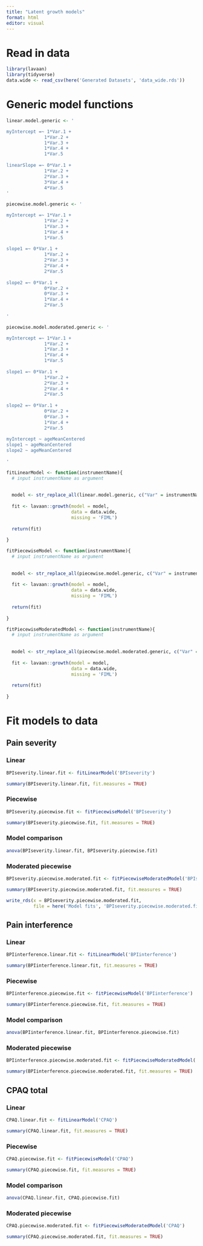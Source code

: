 ```yaml
---
title: "Latent growth models"
format: html
editor: visual
---
```


# Read in data

```r
library(lavaan)
library(tidyverse)
data.wide <- read_csv(here('Generated Datasets', 'data_wide.rds'))
```
# Generic model functions

```r

linear.model.generic <- '

myIntercept =~ 1*Var.1 +
              1*Var.2 +
              1*Var.3 +
              1*Var.4 +
              1*Var.5
              
linearSlope =~ 0*Var.1 +
              1*Var.2 +
              2*Var.3 +
              3*Var.4 +
              4*Var.5
'
```

```r
piecewise.model.generic <- '

myIntercept =~ 1*Var.1 +
              1*Var.2 +
              1*Var.3 +
              1*Var.4 +
              1*Var.5
              
slope1 =~ 0*Var.1 +
              1*Var.2 +
              2*Var.3 +
              2*Var.4 +
              2*Var.5
              
slope2 =~ 0*Var.1 +
              0*Var.2 +
              0*Var.3 +
              1*Var.4 +
              2*Var.5
              
'

```

```r

piecewise.model.moderated.generic <- '

myIntercept =~ 1*Var.1 +
              1*Var.2 +
              1*Var.3 +
              1*Var.4 +
              1*Var.5
              
slope1 =~ 0*Var.1 +
              1*Var.2 +
              2*Var.3 +
              2*Var.4 +
              2*Var.5
              
slope2 =~ 0*Var.1 +
              0*Var.2 +
              0*Var.3 +
              1*Var.4 +
              2*Var.5
              
myIntercept ~ ageMeanCentered
slope1 ~ ageMeanCentered
slope2 ~ ageMeanCentered
              
'

```


```r

fitLinearModel <- function(instrumentName){
  # input instrumentName as argument
  
  
  model <- str_replace_all(linear.model.generic, c("Var" = instrumentName))
  
  fit <- lavaan::growth(model = model,
                        data = data.wide,
                        missing = 'FIML')
  
  return(fit)
  
}

```

```r

fitPiecewiseModel <- function(instrumentName){
  # input instrumentName as argument
  
  
  model <- str_replace_all(piecewise.model.generic, c("Var" = instrumentName))
  
  fit <- lavaan::growth(model = model,
                        data = data.wide,
                        missing = 'FIML')
  
  return(fit)
  
}

```

```r

fitPiecewiseModeratedModel <- function(instrumentName){
  # input instrumentName as argument
  
  
  model <- str_replace_all(piecewise.model.moderated.generic, c("Var" = instrumentName))
  
  fit <- lavaan::growth(model = model,
                        data = data.wide,
                        missing = 'FIML')
  
  return(fit)
  
}

```




# Fit models to data
## Pain severity

### Linear

```r

BPIseverity.linear.fit <- fitLinearModel('BPIseverity')

summary(BPIseverity.linear.fit, fit.measures = TRUE)

```

### Piecewise

```r

BPIseverity.piecewise.fit <- fitPiecewiseModel('BPIseverity')

summary(BPIseverity.piecewise.fit, fit.measures = TRUE)

```


### Model comparison

```r
anova(BPIseverity.linear.fit, BPIseverity.piecewise.fit)

```

### Moderated piecewise

```r

BPIseverity.piecewise.moderated.fit <- fitPiecewiseModeratedModel('BPIseverity')

summary(BPIseverity.piecewise.moderated.fit, fit.measures = TRUE)

write_rds(x = BPIseverity.piecewise.moderated.fit, 
          file = here('Model fits', 'BPIseverity.piecewise.moderated.fit'))

```

## Pain interference

### Linear

```r

BPIinterference.linear.fit <- fitLinearModel('BPIinterference')

summary(BPIinterference.linear.fit, fit.measures = TRUE)

```

### Piecewise

```r

BPIinterference.piecewise.fit <- fitPiecewiseModel('BPIinterference')

summary(BPIinterference.piecewise.fit, fit.measures = TRUE)

```


### Model comparison

```r
anova(BPIinterference.linear.fit, BPIinterference.piecewise.fit)

```





### Moderated piecewise

```r

BPIinterference.piecewise.moderated.fit <- fitPiecewiseModeratedModel('BPIinterference')

summary(BPIinterference.piecewise.moderated.fit, fit.measures = TRUE)

```


## CPAQ total

### Linear

```r

CPAQ.linear.fit <- fitLinearModel('CPAQ')

summary(CPAQ.linear.fit, fit.measures = TRUE)

```

### Piecewise

```r

CPAQ.piecewise.fit <- fitPiecewiseModel('CPAQ')

summary(CPAQ.piecewise.fit, fit.measures = TRUE)

```


### Model comparison

```r
anova(CPAQ.linear.fit, CPAQ.piecewise.fit)

```

### Moderated piecewise

```r

CPAQ.piecewise.moderated.fit <- fitPiecewiseModeratedModel('CPAQ')

summary(CPAQ.piecewise.moderated.fit, fit.measures = TRUE)

```

